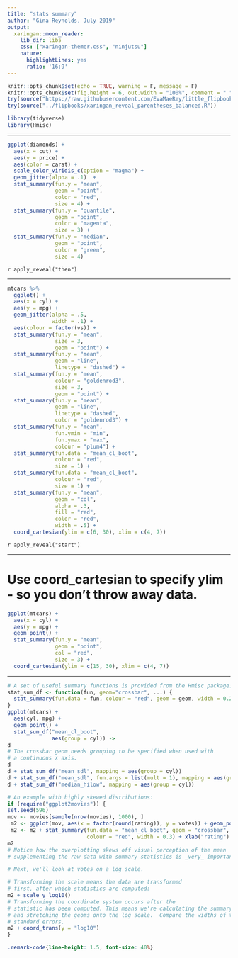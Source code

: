```yaml
---
title: "stats summary"
author: "Gina Reynolds, July 2019"
output:
  xaringan::moon_reader:
    lib_dir: libs
    css: ["xaringan-themer.css", "ninjutsu"]
    nature:
      highlightLines: yes
      ratio: '16:9'
---
```


```r
knitr::opts_chunk$set(echo = TRUE, warning = F, message = F)
knitr::opts_chunk$set(fig.height = 6, out.width = "100%", comment = " ", cache = T, dpi = 300)
try(source("https://raw.githubusercontent.com/EvaMaeRey/little_flipbooks_library/master/xaringan_reveal_parentheses_balanced.R"))
try(source("../flipbooks/xaringan_reveal_parentheses_balanced.R"))

```

```r
library(tidyverse)
library(Hmisc)
```


---

```r
ggplot(diamonds) +
  aes(x = cut) +
  aes(y = price) +
  aes(color = carat) +
  scale_color_viridis_c(option = "magma") +
  geom_jitter(alpha = .1)  + 
  stat_summary(fun.y = "mean", 
               geom = "point",
               color = "red",
               size = 4) + 
  stat_summary(fun.y = "quantile", 
               geom = "point",
               color = "magenta",
               size = 3) + 
  stat_summary(fun.y = "median", 
               geom = "point",
               color = "green",
               size = 4) 
```



`r apply_reveal("then")`

---



```r
mtcars %>% 
  ggplot() + 
  aes(x = cyl) + 
  aes(y = mpg) +
  geom_jitter(alpha = .5, 
              width = .1) +
  aes(colour = factor(vs)) + 
  stat_summary(fun.y = "mean", 
               size = 3, 
               geom = "point") + 
  stat_summary(fun.y = "mean", 
               geom = "line",
               linetype = "dashed") +
  stat_summary(fun.y = "mean", 
               colour = "goldenrod3", 
               size = 3, 
               geom = "point") + 
  stat_summary(fun.y = "mean", 
               geom = "line",
               linetype = "dashed",
               color = "goldenrod3") + 
  stat_summary(fun.y = "mean", 
               fun.ymin = "min", 
               fun.ymax = "max", 
               colour = "plum4") +
  stat_summary(fun.data = "mean_cl_boot", 
               colour = "red", 
               size = 1) +
  stat_summary(fun.data = "mean_cl_boot", 
               colour = "red", 
               size = 1) +
  stat_summary(fun.y = "mean",
               geom = "col",
               alpha = .3,
               fill = "red",
               color = "red",
               width = .5) +
  coord_cartesian(ylim = c(6, 30), xlim = c(4, 7))
```




`r apply_reveal("start")`



---

# Use coord_cartesian to specify ylim - so you don't throw away data.

```r
ggplot(mtcars) +
  aes(x = cyl) +
  aes(y = mpg) +
  geom_point() +
  stat_summary(fun.y = "mean", 
               geom = "point", 
               col = "red",
               size = 3) + 
  coord_cartesian(ylim = c(15, 30), xlim = c(4, 7))
```


---

```r
# A set of useful summary functions is provided from the Hmisc package:
stat_sum_df <- function(fun, geom="crossbar", ...) {
  stat_summary(fun.data = fun, colour = "red", geom = geom, width = 0.2, ...)
}
ggplot(mtcars) +
  aes(cyl, mpg) + 
  geom_point() + 
  stat_sum_df("mean_cl_boot", 
              aes(group = cyl)) ->
d
# The crossbar geom needs grouping to be specified when used with
# a continuous x axis.
d 
d + stat_sum_df("mean_sdl", mapping = aes(group = cyl))
d + stat_sum_df("mean_sdl", fun.args = list(mult = 1), mapping = aes(group = cyl))
d + stat_sum_df("median_hilow", mapping = aes(group = cyl))

# An example with highly skewed distributions:
if (require("ggplot2movies")) {
set.seed(596)
mov <- movies[sample(nrow(movies), 1000), ]
 m2 <- ggplot(mov, aes(x = factor(round(rating)), y = votes)) + geom_point()
 m2 <- m2 + stat_summary(fun.data = "mean_cl_boot", geom = "crossbar",
                         colour = "red", width = 0.3) + xlab("rating")
m2
# Notice how the overplotting skews off visual perception of the mean
# supplementing the raw data with summary statistics is _very_ important

# Next, we'll look at votes on a log scale.

# Transforming the scale means the data are transformed
# first, after which statistics are computed:
m2 + scale_y_log10()
# Transforming the coordinate system occurs after the
# statistic has been computed. This means we're calculating the summary on the raw data
# and stretching the geoms onto the log scale.  Compare the widths of the
# standard errors.
m2 + coord_trans(y = "log10")
}
```


```css
.remark-code{line-height: 1.5; font-size: 40%}
```


